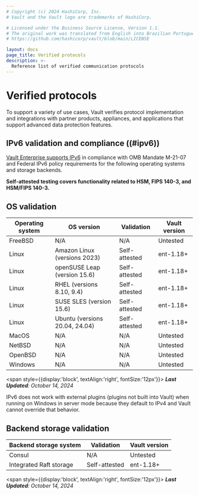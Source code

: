 ```yaml
---
# Copyright (c) 2024 HashiCorp, Inc.
# Vault and the Vault logo are trademarks of HashiCorp.

# Licensed under the Business Source License, Version 1.1.
# The original work was translated from English into Brazilian Portuguese.
# https://github.com/hashicorp/vault/blob/main/LICENSE

layout: docs
page_title: Verified protocols
description: >-
  Reference list of verified communication protocols
---
```


# Verified protocols

To support a variety of use cases, Vault verifies protocol implementation and
integrations with partner products, appliances, and applications that support
advanced data protection features.

## IPv6 validation and compliance ((#ipv6))

[Vault Enterprise supports IPv6](https://www.hashicorp.com/trust/compliance/vault-enterprise)
in compliance with OMB Mandate M-21-07 and Federal IPv6 policy requirements
for the following operating systems and storage backends.

**Self-attested testing covers functionality related to HSM, FIPS 140-3, and
HSM/FIPS 140-3.**

## OS validation

Operating system | OS version                     | Validation   | Vault version
---------------- | ------------------------------ | ------------ | -----------------------
FreeBSD          | N/A                            | N/A           | Untested
Linux            | Amazon Linux (versions 2023)   | Self-attested | ent-1.18+
Linux            | openSUSE Leap (version 15.6)   | Self-attested | ent-1.18+
Linux            | RHEL (versions 8.10, 9.4)      | Self-attested | ent-1.18+
Linux            | SUSE SLES (version 15.6)       | Self-attested | ent-1.18+
Linux            | Ubuntu (versions 20.04, 24.04) | Self-attested | ent-1.18+
MacOS            | N/A                            | N/A           | Untested
NetBSD           | N/A                            | N/A           | Untested
OpenBSD          | N/A                            | N/A           | Untested
Windows          | N/A                            | N/A           | Untested
<span style={{display:'block', textAlign:'right', fontSize:'12px'}}>
  <em>
    <b>Last Updated</b>:
    October 14, 2024
  </em>
</span>

<Note title="IPv6 limitations for Windows">

  IPv6 does not work with external plugins (plugins not built into Vault) when
  running on Windows in server mode because they default to IPv4 and Vault
  cannot override that behavior.

</Note>

## Backend storage validation

Backend storage system  | Validation    | Vault version
----------------------- | ------------- | -----------------------
Consul                  | N/A           | Untested
Integrated Raft storage | Self-attested | ent-1.18+
<span style={{display:'block', textAlign:'right', fontSize:'12px'}}>
  <em>
    <b>Last Updated</b>:
    October 14, 2024
  </em>
</span>
